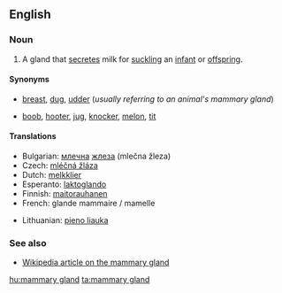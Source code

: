 ==English==
{{wikipedia}}

===Noun===
{{en-noun|sg=[[mammary]] [[gland]]}}

# {{anatomy}} A gland that [[secrete]]s milk for [[suckle|suckling]] an [[infant]] or [[offspring]].

====Synonyms====
* {{sense|standard}} [[breast]], [[dug]], [[udder]] (''usually referring to an animal's mammary gland'')
* {{sense|somewhat taboo slang, usually used of a woman's mammary gland}} [[boob]], [[hooter]], [[jug]], [[knocker]], [[melon]], [[tit]]<!--add more if you can think of any-->

====Translations====
{{trans-top|milk-secreting gland}}
* Bulgarian: [[млечен|млечна]] [[жлеза]] (mlečna žleza) {{f}}
* Czech: [[mléčná žláza]] {{f}}
* Dutch: [[melkklier]] {{f}}
* Esperanto: [[laktoglando]]
* Finnish: [[maitorauhanen]]
* French: glande mammaire / mamelle
{{trans-mid}}
* Lithuanian: [[pieno liauka]] {{f}}
{{trans-bottom}}

===See also===
* [[w:mammary gland|Wikipedia article on the mammary gland]]

[[hu:mammary gland]]
[[ta:mammary gland]]